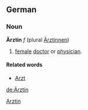 ==German==
===Noun===
'''Ärztin''' ''f'' (plural [[Ärztinnen]])
# [[female]] [[doctor]] or [[physician]].

====Related words====
* [[Arzt]]

[[Category:German nouns|Arztin]]

[[de:Ärztin]]